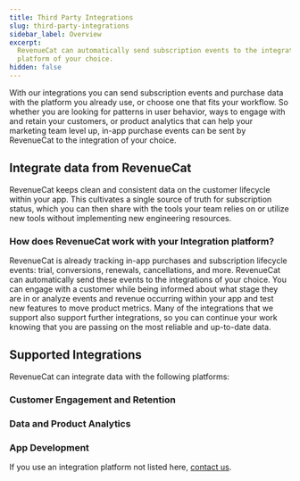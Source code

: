 ```yaml
---
title: Third Party Integrations
slug: third-party-integrations
sidebar_label: Overview
excerpt:
  RevenueCat can automatically send subscription events to the integration
  platform of your choice.
hidden: false
---
```


With our integrations you can send subscription events and purchase data with the platform you already use, or choose one that fits your workflow. So whether you are looking for patterns in user behavior, ways to engage with and retain your customers, or product analytics that can help your marketing team level up, in-app purchase events can be sent by RevenueCat to the integration of your choice.

## Integrate data from RevenueCat

RevenueCat keeps clean and consistent data on the customer lifecycle within your app. This cultivates a single source of truth for subscription status, which you can then share with the tools your team relies on or utilize new tools without implementing new engineering resources.

### How does RevenueCat work with your Integration platform?

RevenueCat is already tracking in-app purchases and subscription lifecycle events: trial, conversions, renewals, cancellations, and more. RevenueCat can automatically send these events to the integrations of your choice. You can engage with a customer while being informed about what stage they are in or analyze events and revenue occurring within your app and test new features to move product metrics. Many of the integrations that we support also support further integrations, so you can continue your work knowing that you are passing on the most reliable and up-to-date data.

## Supported Integrations

RevenueCat can integrate data with the following platforms:

### Customer Engagement and Retention

<ContentCardItem
  title="Airship"
  subtitle="Airship is a customer engagement platform that helps you connect with your users across email, SMS, and push notifications."
  link="/docs/integrations/third-party-integrations/airship"
  icon="integrations/icons/airship.png"
/>

<ContentCardItem
  title="Braze"
  subtitle="Braze is a customer engagement platform that helps you connect with your users across email, SMS, and push notifications."
  link="/docs/integrations/third-party-integrations/braze"
  icon="integrations/icons/braze.png"
/>

<ContentCardItem
  title="CleverTap"
  subtitle="CleverTap is a customer engagement and retention platform that helps you analyze, segment, and engage your users."
  link="/docs/integrations/third-party-integrations/clevertap"
  icon="integrations/icons/clevertap.png"
/>

<ContentCardItem
  title="Customer.io"
  subtitle="Customer.io is a customer engagement platform that allows you to send targeted emails, push notifications, and SMS messages based on user behavior."
  link="/docs/integrations/third-party-integrations/customerio"
  icon="integrations/icons/customerio.png"
/>

<ContentCardItem
  title="Intercom"
  subtitle="Intercom is a customer messaging platform that allows you to communicate with your users through chat, email, and more."
  link="/docs/integrations/third-party-integrations/intercom"
  icon="integrations/icons/intercom.png"
/>

<ContentCardItem
  title="Iterable"
  subtitle="Iterable is a cross-channel marketing platform that enables you to create, optimize, and measure campaigns across email, push, SMS, and more."
  link="/docs/integrations/third-party-integrations/iterable"
  icon="integrations/icons/iterable.png"
/>

<ContentCardItem
  title="OneSignal"
  subtitle="OneSignal is a customer engagement platform that allows you to send push notifications, in-app messages, SMS, and emails."
  link="/docs/integrations/third-party-integrations/onesignal"
  icon="integrations/icons/onesignal.png"
/>

### Data and Product Analytics

<ContentCardItem
  title="Amplitude"
  subtitle="Amplitude is a product analytics platform that helps you understand user behavior and optimize your product."
  link="/docs/integrations/third-party-integrations/amplitude"
  icon="integrations/icons/amplitude.png"
/>

<ContentCardItem
  title="Mixpanel"
  subtitle="Mixpanel is a product analytics platform that helps you analyze user behavior, engagement, and retention."
  link="/docs/integrations/third-party-integrations/mixpanel"
  icon="integrations/icons/mixpanel.png"
/>

<ContentCardItem
  title="mParticle"
  subtitle="mParticle is a customer data platform that helps you collect, integrate, and manage your customer data across multiple channels."
  link="/docs/integrations/third-party-integrations/mparticle"
  icon="integrations/icons/mparticle.png"
/>

<ContentCardItem
  title="PostHog"
  subtitle="PostHog is a product analytics platform to analyze, test, observe, and deploy new features."
  link="/docs/integrations/third-party-integrations/posthog"
  icon="integrations/icons/posthog.png"
/>

<ContentCardItem
  title="Segment"
  subtitle="Segment is a customer data platform that helps you collect, clean, and control your customer data."
  link="/docs/integrations/third-party-integrations/segment"
  icon="integrations/icons/segment.png"
/>

### App Development

<ContentCardItem
  title="Discord"
  subtitle="Discord is a communication platform that can be used for real-time notifications and community engagement."
  link="/docs/integrations/third-party-integrations/discord"
  icon="integrations/icons/discord.png"
/>

<ContentCardItem
  title="Firebase"
  subtitle="Firebase is a platform developed by Google for creating mobile and web applications."
  link="/docs/integrations/third-party-integrations/firebase-integration"
  icon="integrations/icons/firebase.png"
/>

<ContentCardItem
  title="Slack"
  subtitle="Slack is a business communication platform that can be used for team collaboration and notifications."
  link="/docs/integrations/third-party-integrations/slack"
  icon="integrations/icons/slack.png"
/>

<ContentCardItem
  title="Statsig"
  subtitle="Statsig is a platform for feature management and experimentation."
  link="/docs/integrations/third-party-integrations/statsig"
  icon="integrations/icons/statsig.png"
/>

<ContentCardItem
  title="Superwall"
  subtitle="Superwall is a platform for creating and managing paywalls in your app."
  link="/docs/integrations/third-party-integrations/superwall"
  icon="integrations/icons/superwall.png"
/>

If you use an integration platform not listed here, [contact us](https://www.revenuecat.com/contact).
